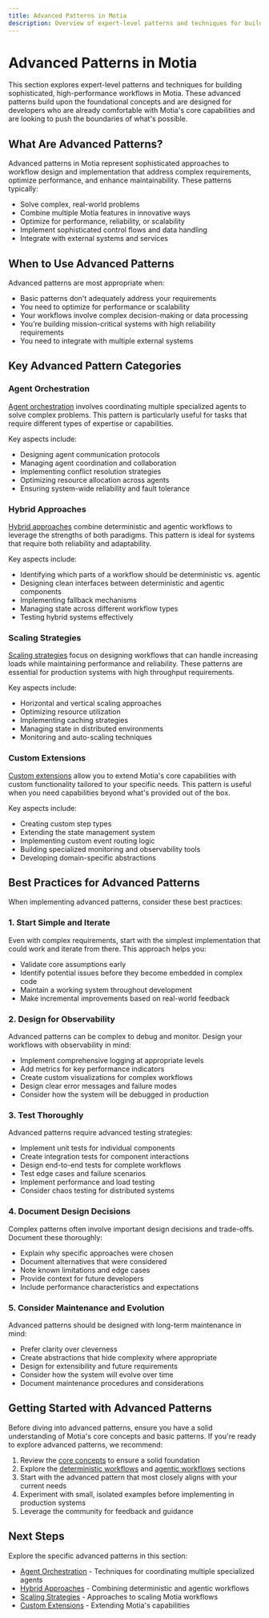 ```yaml
---
title: Advanced Patterns in Motia
description: Overview of expert-level patterns and techniques for building sophisticated workflows in Motia
---
```


# Advanced Patterns in Motia

This section explores expert-level patterns and techniques for building sophisticated, high-performance workflows in Motia. These advanced patterns build upon the foundational concepts and are designed for developers who are already comfortable with Motia's core capabilities and are looking to push the boundaries of what's possible.

## What Are Advanced Patterns?

Advanced patterns in Motia represent sophisticated approaches to workflow design and implementation that address complex requirements, optimize performance, and enhance maintainability. These patterns typically:

- Solve complex, real-world problems
- Combine multiple Motia features in innovative ways
- Optimize for performance, reliability, or scalability
- Implement sophisticated control flows and data handling
- Integrate with external systems and services

## When to Use Advanced Patterns

Advanced patterns are most appropriate when:

- Basic patterns don't adequately address your requirements
- You need to optimize for performance or scalability
- Your workflows involve complex decision-making or data processing
- You're building mission-critical systems with high reliability requirements
- You need to integrate with multiple external systems

## Key Advanced Pattern Categories

### Agent Orchestration

[Agent orchestration](./agent-orchestration) involves coordinating multiple specialized agents to solve complex problems. This pattern is particularly useful for tasks that require different types of expertise or capabilities.

Key aspects include:
- Designing agent communication protocols
- Managing agent coordination and collaboration
- Implementing conflict resolution strategies
- Optimizing resource allocation across agents
- Ensuring system-wide reliability and fault tolerance

### Hybrid Approaches

[Hybrid approaches](./hybrid-approaches) combine deterministic and agentic workflows to leverage the strengths of both paradigms. This pattern is ideal for systems that require both reliability and adaptability.

Key aspects include:
- Identifying which parts of a workflow should be deterministic vs. agentic
- Designing clean interfaces between deterministic and agentic components
- Implementing fallback mechanisms
- Managing state across different workflow types
- Testing hybrid systems effectively

### Scaling Strategies

[Scaling strategies](./scaling-strategies) focus on designing workflows that can handle increasing loads while maintaining performance and reliability. These patterns are essential for production systems with high throughput requirements.

Key aspects include:
- Horizontal and vertical scaling approaches
- Optimizing resource utilization
- Implementing caching strategies
- Managing state in distributed environments
- Monitoring and auto-scaling techniques

### Custom Extensions

[Custom extensions](./custom-extensions) allow you to extend Motia's core capabilities with custom functionality tailored to your specific needs. This pattern is useful when you need capabilities beyond what's provided out of the box.

Key aspects include:
- Creating custom step types
- Extending the state management system
- Implementing custom event routing logic
- Building specialized monitoring and observability tools
- Developing domain-specific abstractions

## Best Practices for Advanced Patterns

When implementing advanced patterns, consider these best practices:

### 1. Start Simple and Iterate

Even with complex requirements, start with the simplest implementation that could work and iterate from there. This approach helps you:

- Validate core assumptions early
- Identify potential issues before they become embedded in complex code
- Maintain a working system throughout development
- Make incremental improvements based on real-world feedback

### 2. Design for Observability

Advanced patterns can be complex to debug and monitor. Design your workflows with observability in mind:

- Implement comprehensive logging at appropriate levels
- Add metrics for key performance indicators
- Create custom visualizations for complex workflows
- Design clear error messages and failure modes
- Consider how the system will be debugged in production

### 3. Test Thoroughly

Advanced patterns require advanced testing strategies:

- Implement unit tests for individual components
- Create integration tests for component interactions
- Design end-to-end tests for complete workflows
- Test edge cases and failure scenarios
- Implement performance and load testing
- Consider chaos testing for distributed systems

### 4. Document Design Decisions

Complex patterns often involve important design decisions and trade-offs. Document these thoroughly:

- Explain why specific approaches were chosen
- Document alternatives that were considered
- Note known limitations and edge cases
- Provide context for future developers
- Include performance characteristics and expectations

### 5. Consider Maintenance and Evolution

Advanced patterns should be designed with long-term maintenance in mind:

- Prefer clarity over cleverness
- Create abstractions that hide complexity where appropriate
- Design for extensibility and future requirements
- Consider how the system will evolve over time
- Document maintenance procedures and considerations

## Getting Started with Advanced Patterns

Before diving into advanced patterns, ensure you have a solid understanding of Motia's core concepts and basic patterns. If you're ready to explore advanced patterns, we recommend:

1. Review the [core concepts](../core-components) to ensure a solid foundation
2. Explore the [deterministic workflows](../deterministic-workflows) and [agentic workflows](../agentic-workflows) sections
3. Start with the advanced pattern that most closely aligns with your current needs
4. Experiment with small, isolated examples before implementing in production systems
5. Leverage the community for feedback and guidance

## Next Steps

Explore the specific advanced patterns in this section:

- [Agent Orchestration](./agent-orchestration) - Techniques for coordinating multiple specialized agents
- [Hybrid Approaches](./hybrid-approaches) - Combining deterministic and agentic workflows
- [Scaling Strategies](./scaling-strategies) - Approaches to scaling Motia workflows
- [Custom Extensions](./custom-extensions) - Extending Motia's capabilities

